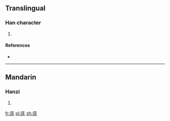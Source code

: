 ==Translingual==

===Han character===
{{Han char|rn=53|rad=广|as=07|sn=10|four=|canj=戈人一木 (IOMD)|ids=⿸[[广]][[余]]}}

# {{defn|Han|sort=广07}}

====References====
* {{Han ref|kx=0346.090|dkj=09325|dj=0656.060|hdz=20886.020|uh=5EA9|ud=24233}}

----

==Mandarin==

===Hanzi===
{{cmn-hanzi|pin=[[tú]] ([[tu2]])|wg=t'u<sup>2</sup>}}

# {{defn|lang=cmn|sort=广07}}

[[fr:庩]]
[[pl:庩]]
[[zh:庩]]